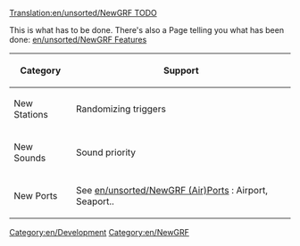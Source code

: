 [[Translation:en/unsorted/NewGRF TODO]]
{{en/delete|Article obsolete, development is not tracked in the wiki, this is article is both inaccurate and misleading about how development is managed.|[[en/andythenorth|andythenorth]] ([[en/andythenorth|talk]]) 16:45, 3 September 2017 (UTC)}}



This is what has to be done. There's also a Page telling you what has been done: [[en/unsorted/NewGRF Features]]

{| border="2" width="auto" cellspacing="4" cellpadding="3" rules="all" style="margin:1em 1em 1em 0; border:solid 1px #AAAAAA;"
|- style="background:#efefef;"
! Category !! Support
|-
| New Stations || Randomizing triggers
|-
| New Sounds || Sound priority
|-
| New Ports || See [[en/unsorted/NewGRF (Air)Ports]] : Airport, Seaport.. 
|}

{{en/Navbox NewGRF}}

[[Category:en/Development]]
[[Category:en/NewGRF]]